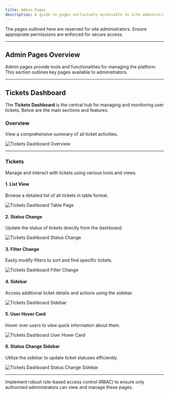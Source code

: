 ```yaml
---
title: Admin Pages
description: A guide to pages exclusively accessible to site administrators.
---
```


<Callout title="Restricted Access">
  The pages outlined here are reserved for site administrators. Ensure appropriate permissions are enforced for secure access.
</Callout>

---

## Admin Pages Overview

Admin pages provide tools and functionalities for managing the platform. This section outlines key pages available to administrators.

---

## Tickets Dashboard

The **Tickets Dashboard** is the central hub for managing and monitoring user tickets. Below are the main sections and features:

### Overview
View a comprehensive summary of all ticket activities.

![Tickets Dashboard Overview](/tickets-dashboard-overview.png)

---

### Tickets
Manage and interact with tickets using various tools and views.

#### 1. List View
Browse a detailed list of all tickets in table format.

![Tickets Dashboard Table Page](/tickets-dashboard-list.png)

#### 2. Status Change
Update the status of tickets directly from the dashboard.

![Tickets Dashboard Status Change](/tickets-dashboard-functionality1.png)

#### 3. Filter Change
Easily modify filters to sort and find specific tickets.

![Tickets Dashboard Filter Change](/tickets-dashboard-functionality2.png)

#### 4. Sidebar
Access additional ticket details and actions using the sidebar.

![Tickets Dashboard Sidebar](/tickets-dashboard-functionality3.png)

#### 5. User Hover Card
Hover over users to view quick information about them.

![Tickets Dashboard User Hover Card](/tickets-dashboard-functionality4.png)

#### 6. Status Change Sidebar
Utilize the sidebar to update ticket statuses efficiently.

![Tickets Dashboard Status Change Sidebar](/tickets-dashboard-functionality5.png)

---

<Callout title="Tip">
  Implement robust role-based access control (RBAC) to ensure only authorized administrators can view and manage these pages.
</Callout>
